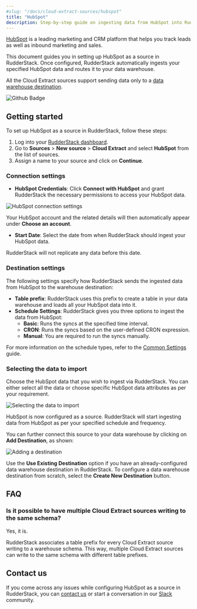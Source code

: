 ```yaml
---
#slug: "/docs/cloud-extract-sources/hubspot"
title: "HubSpot"
description: Step-by-step guide on ingesting data from HubSpot into RudderStack.
---
```


[HubSpot](https://www.HubSpot.com/) is a leading marketing and CRM platform that helps you track leads as well as inbound marketing and sales.

This document guides you in setting up HubSpot as a source in RudderStack. Once configured, RudderStack automatically ingests your specified HubSpot data and routes it to your data warehouse.

<div class="warningBlock">

All the Cloud Extract sources support sending data only to a <a href="https://www.rudderstack.com/docs/data-warehouse-integrations/">data warehouse destination</a>.
</div>

<img src="https://img.shields.io/badge/Stability-Beta-blueviolet" alt="Github Badge" class="githubBadge" />

## Getting started

To set up HubSpot as a source in RudderStack, follow these steps:

1. Log into your [RudderStack dashboard](https://app.rudderstack.com/).
2. Go to **Sources** > **New source** > **Cloud Extract** and select **HubSpot** from the list of sources.
3. Assign a name to your source and click on **Continue**.

### Connection settings

* **HubSpot Credentials**: Click **Connect with HubSpot** and grant RudderStack the necessary permissions to access your HubSpot data.

<img src="../assets/cloud-extract-sources/hubspot-connection-settings-1.png" alt="HubSpot connection settings" />

<div class="infoBlock">

Your HubSpot account and the related details will then automatically appear under <strong>Choose an account</strong>.
</div>

* **Start Date**: Select the date from when RudderStack should ingest your HubSpot data.

<div class="warningBlock">

RudderStack will not replicate any data before this date.
</div>

### Destination settings

The following settings specify how RudderStack sends the ingested data from HubSpot to the warehouse destination:

- **Table prefix**: RudderStack uses this prefix to create a table in your data warehouse and loads all your HubSpot data into it.
- **Schedule Settings**: RudderStack gives you three options to ingest the data from HubSpot:
    - **Basic**: Runs the syncs at the specified time interval. 
    - **CRON**: Runs the syncs based on the user-defined CRON expression.
    - **Manual**: You are required to run the syncs manually.

<div class="infoBlock">

For more information on the schedule types, refer to the <a href="https://www.rudderstack.com/docs/cloud-extract-sources/common-settings/">Common Settings</a> guide.
</div>

### Selecting the data to import

Choose the HubSpot data that you wish to ingest via RudderStack. You can either select all the data or choose specific HubSpot data attributes as per your requirement.

<img src="../assets/cloud-extract-sources/hubspot-connection-settings-2.png" alt="Selecting the data to import" />

HubSpot is now configured as a source. RudderStack will start ingesting data from HubSpot as per your specified schedule and frequency.

You can further connect this source to your data warehouse by clicking on **Add Destination**, as shown:

<img src="../assets/cloud-extract-sources/add-destination.png" alt="Adding a destination" />

<div class="successBlock">

Use the <strong>Use Existing Destination</strong> option if you have an already-configured data warehouse destination in RudderStack. To configure a data warehouse destination from scratch, select the <strong>Create New Destination</strong> button.
</div>

## FAQ

### Is it possible to have multiple Cloud Extract sources writing to the same schema?

Yes, it is.

RudderStack associates a table prefix for every Cloud Extract source writing to a warehouse schema. This way, multiple Cloud Extract sources can write to the same schema with different table prefixes.

## Contact us

If you come across any issues while configuring HubSpot as a source in RudderStack, you can [contact us](mailto:%20docs@rudderstack.com) or start a conversation in our [Slack](https://rudderstack.com/join-rudderstack-slack-community) community.
